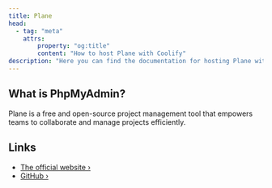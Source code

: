```yaml
---
title: Plane
head:
  - tag: "meta"
    attrs:
        property: "og:title"
        content: "How to host Plane with Coolify"
description: "Here you can find the documentation for hosting Plane with Coolify."
---
```



<Badge text="One-click setup." variant="note" size="large" />

## What is PhpMyAdmin?

Plane is a free and open-source project management tool that empowers teams to collaborate and manage projects efficiently.

## Links

- [The official website ›](https://plane.so)
- [GitHub ›](https://github.com/makeplane/plane)
